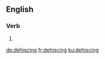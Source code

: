 
==English==

===Verb===
{{head|en|present participle}}

# {{present participle of|dehisce|lang=en}}

[[de:dehiscing]]
[[fr:dehiscing]]
[[ku:dehiscing]]